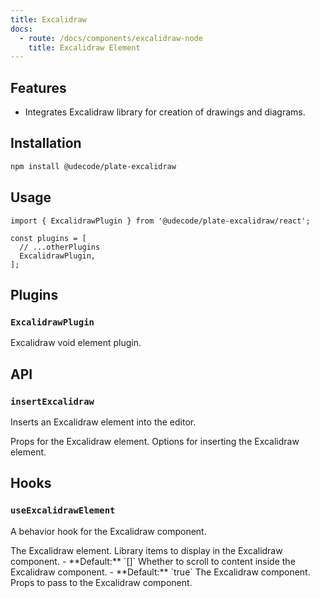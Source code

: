 ```yaml
---
title: Excalidraw
docs:
  - route: /docs/components/excalidraw-node
    title: Excalidraw Element
---
```


<ComponentPreview name="excalidraw-demo" />

<PackageInfo>

## Features

- Integrates Excalidraw library for creation of drawings and diagrams.

</PackageInfo>

## Installation

```bash
npm install @udecode/plate-excalidraw
```

## Usage

```tsx
import { ExcalidrawPlugin } from '@udecode/plate-excalidraw/react';

const plugins = [
  // ...otherPlugins
  ExcalidrawPlugin,
];
```

## Plugins

### `ExcalidrawPlugin`

Excalidraw void element plugin.

## API

### `insertExcalidraw`

Inserts an Excalidraw element into the editor.

<API name="insertExcalidraw">
<APIParameters>
  <APIItem name="props" type="NodeProps<TExcalidrawElement>" optional>
    Props for the Excalidraw element.
  </APIItem>
  <APIItem name="options" type="InsertNodesOptions" optional>
    Options for inserting the Excalidraw element.
  </APIItem>
</APIParameters>
</API>

## Hooks

### `useExcalidrawElement`

A behavior hook for the Excalidraw component.

<API name="useExcalidrawElement">
<APIState>
  <APIItem name="element" type="TExcalidrawElement">
    The Excalidraw element.
  </APIItem>
  <APIItem name="libraryItems" type="LibraryItems" optional>
    Library items to display in the Excalidraw component.
    - **Default:** `[]`
  </APIItem>
  <APIItem name="scrollToContent" type="boolean" optional>
    Whether to scroll to content inside the Excalidraw component.
    - **Default:** `true`
  </APIItem>
</APIState>

<APIReturns type="object">
  <APIItem name="Excalidraw" type="any">
    The Excalidraw component.
  </APIItem>
  <APIItem name="excalidrawProps" type="ExcalidrawProps">
    Props to pass to the Excalidraw component.
  </APIItem>
</APIReturns>
</API>